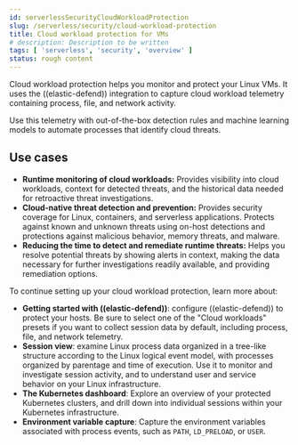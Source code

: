 ```yaml
---
id: serverlessSecurityCloudWorkloadProtection
slug: /serverless/security/cloud-workload-protection
title: Cloud workload protection for VMs
# description: Description to be written
tags: [ 'serverless', 'security', 'overview' ]
status: rough content
---
```



<RoughContent />

<div id="cloud-workload-protection"></div>

Cloud workload protection helps you monitor and protect your Linux VMs. It uses the <DocLink id="serverlessSecurityInstallDefend">((elastic-defend))</DocLink> integration to capture cloud workload telemetry containing process, file, and network activity.

Use this telemetry with out-of-the-box detection rules and machine learning models to automate processes that identify cloud threats.

## Use cases

* **Runtime monitoring of cloud workloads:** Provides visibility into cloud workloads, context for detected threats, and the historical data needed for retroactive threat investigations.
* **Cloud-native threat detection and prevention:** Provides security coverage for Linux, containers, and serverless applications. Protects against known and unknown threats using on-host detections and protections against malicious behavior, memory threats, and malware.
* **Reducing the time to detect and remediate runtime threats:** Helps you resolve potential threats by showing alerts in context, making the data necessary for further investigations readily available, and providing remediation options.

To continue setting up your cloud workload protection, learn more about:

* <DocLink id="serverlessSecurityInstallDefend">**Getting started with ((elastic-defend))**</DocLink>: configure ((elastic-defend)) to protect your hosts. Be sure to select one of the "Cloud workloads" presets if you want to collect session data by default, including process, file, and network telemetry.
* <DocLink id="serverlessSecuritySessionView">**Session view**</DocLink>: examine Linux process data organized in a tree-like structure according to the Linux logical event model, with processes organized by parentage and time of execution. Use it to monitor and investigate session activity, and to understand user and service behavior on your Linux infrastructure.
* <DocLink id="serverlessSecurityCloudNatSecKubernetesDashboard">**The Kubernetes dashboard**</DocLink>: Explore an overview of your protected Kubernetes clusters, and drill down into individual sessions within your Kubernetes infrastructure.
* <DocLink id="serverlessSecurityEnvironmentVariableCapture">**Environment variable capture**</DocLink>: Capture the environment variables associated with process events, such as `PATH`, `LD_PRELOAD`, or `USER`.

